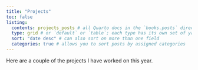 ```yaml
---
title: "Projects"
toc: false
listing: 
  contents: projects_posts # all Quarto docs in the `books.posts` directory will be included on your listing page
  type: grid # or `default` or `table`; each type has its own set of yaml options to include
  sort: "date desc" # can also sort on more than one field
  categories: true # allows you to sort posts by assigned categories 
---
```


Here are a couple of the projects I have worked on this year. 